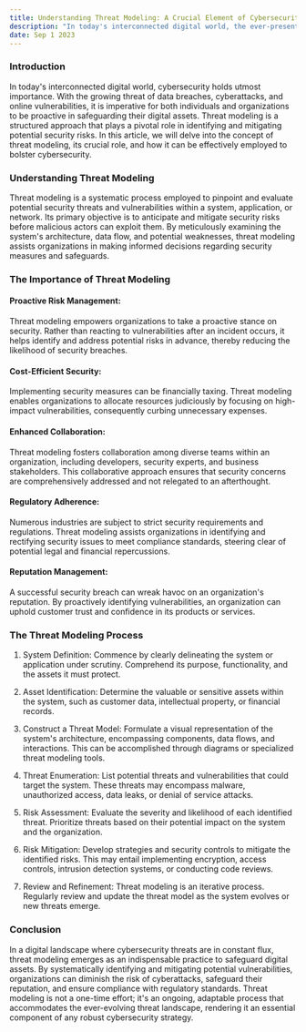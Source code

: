 ```yaml
---
title: Understanding Threat Modeling: A Crucial Element of Cybersecurity
description: "In today's interconnected digital world, the ever-present threat of cyberattacks and data breaches necessitates a proactive approach to cybersecurity. This article explores the concept of threat modeling—a systematic and strategic approach to identifying and mitigating security risks. Discover why threat modeling is essential in the fight against cyber threats, how it can save organizations time and resources, and the step-by-step process to implement it effectively."
date: Sep 1 2023
---
```


### Introduction

In today's interconnected digital world, cybersecurity holds utmost importance. With the growing threat of data breaches, cyberattacks, and online vulnerabilities, it is imperative for both individuals and organizations to be proactive in safeguarding their digital assets. Threat modeling is a structured approach that plays a pivotal role in identifying and mitigating potential security risks. In this article, we will delve into the concept of threat modeling, its crucial role, and how it can be effectively employed to bolster cybersecurity.

### Understanding Threat Modeling

Threat modeling is a systematic process employed to pinpoint and evaluate potential security threats and vulnerabilities within a system, application, or network. Its primary objective is to anticipate and mitigate security risks before malicious actors can exploit them. By meticulously examining the system's architecture, data flow, and potential weaknesses, threat modeling assists organizations in making informed decisions regarding security measures and safeguards.

### The Importance of Threat Modeling

#### Proactive Risk Management: 

Threat modeling empowers organizations to take a proactive stance on security. Rather than reacting to vulnerabilities after an incident occurs, it helps identify and address potential risks in advance, thereby reducing the likelihood of security breaches.

#### Cost-Efficient Security: 

Implementing security measures can be financially taxing. Threat modeling enables organizations to allocate resources judiciously by focusing on high-impact vulnerabilities, consequently curbing unnecessary expenses.

#### Enhanced Collaboration: 

Threat modeling fosters collaboration among diverse teams within an organization, including developers, security experts, and business stakeholders. This collaborative approach ensures that security concerns are comprehensively addressed and not relegated to an afterthought.

#### Regulatory Adherence: 

Numerous industries are subject to strict security requirements and regulations. Threat modeling assists organizations in identifying and rectifying security issues to meet compliance standards, steering clear of potential legal and financial repercussions.

#### Reputation Management: 

A successful security breach can wreak havoc on an organization's reputation. By proactively identifying vulnerabilities, an organization can uphold customer trust and confidence in its products or services.

### The Threat Modeling Process

1. System Definition: Commence by clearly delineating the system or application under scrutiny. Comprehend its purpose, functionality, and the assets it must protect.

2. Asset Identification: Determine the valuable or sensitive assets within the system, such as customer data, intellectual property, or financial records.

3. Construct a Threat Model: Formulate a visual representation of the system's architecture, encompassing components, data flows, and interactions. This can be accomplished through diagrams or specialized threat modeling tools.

4. Threat Enumeration: List potential threats and vulnerabilities that could target the system. These threats may encompass malware, unauthorized access, data leaks, or denial of service attacks.

5. Risk Assessment: Evaluate the severity and likelihood of each identified threat. Prioritize threats based on their potential impact on the system and the organization.

6. Risk Mitigation: Develop strategies and security controls to mitigate the identified risks. This may entail implementing encryption, access controls, intrusion detection systems, or conducting code reviews.

7. Review and Refinement: Threat modeling is an iterative process. Regularly review and update the threat model as the system evolves or new threats emerge.

### Conclusion

In a digital landscape where cybersecurity threats are in constant flux, threat modeling emerges as an indispensable practice to safeguard digital assets. By systematically identifying and mitigating potential vulnerabilities, organizations can diminish the risk of cyberattacks, safeguard their reputation, and ensure compliance with regulatory standards. Threat modeling is not a one-time effort; it's an ongoing, adaptable process that accommodates the ever-evolving threat landscape, rendering it an essential component of any robust cybersecurity strategy.


